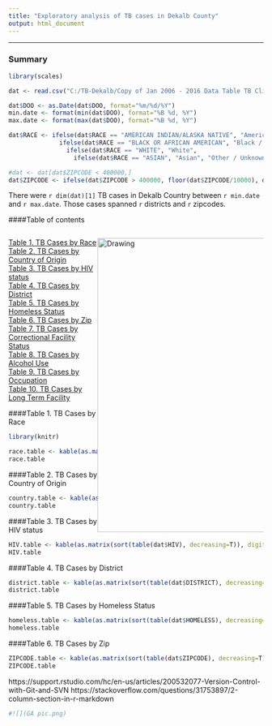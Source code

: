 ```yaml
---
title: "Exploratory analysis of TB cases in Dekalb County"
output: html_document
---
```


______________________________________________________________________________________
### Summary

```r

library(scales)

dat <- read.csv("C:/TB-Dekalb/Copy of Jan 2006 - 2016 Data Table TB Clinic Ajibola.csv")

dat$DOO <- as.Date(dat$DOO, format="%m/%d/%Y")
min.date <- format(min(dat$DOO), format="%B %d, %Y")
max.date <- format(max(dat$DOO), format="%B %d, %Y")

dat$RACE <- ifelse(dat$RACE == "AMERICAN INDIAN/ALASKA NATIVE", "American Indian / Alaska Native",
              ifelse(dat$RACE == "BLACK OR AFRICAN AMERICAN", "Black / African American",    
                ifelse(dat$RACE == "WHITE", "White", 
                  ifelse(dat$RACE == "ASIAN", "Asian", "Other / Unknown"))))

#dat <- dat[dat$ZIPCODE < 400000,]
dat$ZIPCODE <- ifelse(dat$ZIPCODE > 400000, floor(dat$ZIPCODE/10000), dat$ZIPCODE)

```

There were `r dim(dat)[1]` TB cases in Dekalb Country between `r min.date` and `r max.date`. Those cases spanned `r` districts and `r` zipcodes. 


####Table of contents

<style>
.column-left{
  float: left;
  width: 35%;
  text-align: left;
}

.column-right{
  float: right;
  width: 65%;
  text-align: left;
}
</style>

<div class="column-left">


[Table 1. TB Cases by Race](#t1)          
[Table 2. TB Cases by Country of Origin](#t2)    
[Table 3. TB Cases by HIV status](#t3)    
[Table 4. TB Cases by District](#t4)    
[Table 5. TB Cases by Homeless Status](#t5)    
[Table 6. TB Cases by Zip](#t6)    
[Table 7. TB Cases by Correctional Facility Status](#t7)    
[Table 8. TB Cases by Alcohol Use](#t8)    
[Table 9. TB Cases by Occupation](#t9)    
[Table 10. TB Cases by Long Term Facility](#t10)


</div>
<div class="column-right">
<img src="C:/TB-Dekalb/GA pic 3.png" alt="Drawing" style="width: 580px;"/>  
</div>


______________________________________________________________________________________



```r
knitr::opts_chunk$set(echo = TRUE)

library(dplyr)
```



___________________________________________________________________________________________________
<a name="t1">  </a>

####Table 1. TB Cases by Race
```r
library(knitr)

race.table <- kable(as.matrix(sort(table(dat$RACE), decreasing=T)), digits=2, col.names = c("Count"))
race.table
```


<a name="t2">  </a>

####Table 2. TB Cases by Country of Origin

```r

country.table <- kable(as.matrix(sort(table(dat$COUNTRY), decreasing=T)), digits=1, col.names = c("Count"))
country.table
```

<a name="t3">  </a>

####Table 3. TB Cases by HIV status

```r

HIV.table <- kable(as.matrix(sort(table(dat$HIV), decreasing=T)), digits=1, col.names = c("Count"))
HIV.table
```

<a name="t4">  </a>

####Table 4. TB Cases by District

```r

district.table <- kable(as.matrix(sort(table(dat$DISTRICT), decreasing=T)), digits=1, col.names = c("Count"))
district.table
```

<a name="t5">  </a>

####Table 5. TB Cases by Homeless Status

```r

homeless.table <- kable(as.matrix(sort(table(dat$HOMELESS), decreasing=T)), digits=1, col.names = c("Count"))
homeless.table
```

<a name="t6">  </a>

####Table 6. TB Cases by Zip

```r

ZIPCODE.table <- kable(as.matrix(sort(table(dat$ZIPCODE), decreasing=T)), digits=1, col.names = c("Count"))
ZIPCODE.table
```

https://support.rstudio.com/hc/en-us/articles/200532077-Version-Control-with-Git-and-SVN
https://stackoverflow.com/questions/31753897/2-column-section-in-r-markdown

```r
#![](GA pic.png)

```
